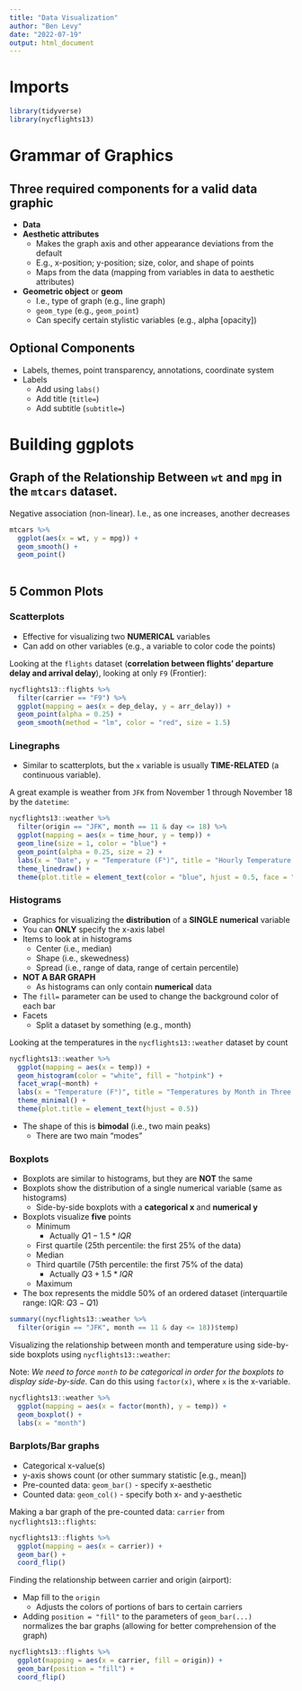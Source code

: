 ```yaml
---
title: "Data Visualization"
author: "Ben Levy"
date: "2022-07-19"
output: html_document
---
```


# Imports

```r
library(tidyverse)
library(nycflights13)
```

# Grammar of Graphics

## Three required components for a **valid** data graphic

-   **Data**
-   **Aesthetic attributes**
    -   Makes the graph axis and other appearance deviations from the default
    -   E.g., x-position; y-position; size, color, and shape of points
    -   Maps from the data (mapping from variables in data to aesthetic attributes)
-   **Geometric object** or **geom**
    -   I.e., type of graph (e.g., line graph)
    -   `geom_type` (e.g., `geom_point`)
    -   Can specify certain stylistic variables (e.g., alpha [opacity])

## Optional Components

-   Labels, themes, point transparency, annotations, coordinate system
-   Labels
    -   Add using `labs()`
    -   Add title (`title=`)
    -   Add subtitle (`subtitle=`)

# Building ggplots

## Graph of the Relationship Between `wt` and `mpg` in the `mtcars` dataset.

Negative association (non-linear). I.e., as one increases, another decreases

```r
mtcars %>% 
  ggplot(aes(x = wt, y = mpg)) + 
  geom_smooth() + 
  geom_point()
  
```

## 5 Common Plots

### Scatterplots

-   Effective for visualizing two **NUMERICAL** variables
-   Can add on other variables (e.g., a variable to color code the points)

Looking at the `flights` dataset (**correlation between flights' departure delay and arrival delay**), looking at only `F9` (Frontier):

```r
nycflights13::flights %>%
  filter(carrier == "F9") %>%
  ggplot(mapping = aes(x = dep_delay, y = arr_delay)) +
  geom_point(alpha = 0.25) +
  geom_smooth(method = "lm", color = "red", size = 1.5)
```

### Linegraphs

-   Similar to scatterplots, but the `x` variable is usually **TIME-RELATED** (a continuous variable).

A great example is weather from `JFK` from November 1 through November 18 by the `datetime`:

```r
nycflights13::weather %>%
  filter(origin == "JFK", month == 11 & day <= 18) %>%
  ggplot(mapping = aes(x = time_hour, y = temp)) +
  geom_line(size = 1, color = "blue") +
  geom_point(alpha = 0.25, size = 2) +
  labs(x = "Date", y = "Temperature (F°)", title = "Hourly Temperature Recordings from JFK Airport", subtitle = "November 1-18 in 2013") +
  theme_linedraw() +
  theme(plot.title = element_text(color = "blue", hjust = 0.5, face = "bold"), plot.subtitle = element_text(hjust = 0.5))
```

### Histograms

-   Graphics for visualizing the **distribution** of a **SINGLE** **numerical** variable
-   You can **ONLY** specify the x-axis label
-   Items to look at in histograms
    -   Center (i.e., median)
    -   Shape (i.e., skewedness)
    -   Spread (i.e., range of data, range of certain percentile)
- **NOT A BAR GRAPH**
  - As histograms can only contain **numerical** data
- The `fill=` parameter can be used to change the background color of each bar
- Facets
  - Split a dataset by something (e.g., month)

Looking at the temperatures in the `nycflights13::weather` dataset by count

```r
nycflights13::weather %>%
  ggplot(mapping = aes(x = temp)) +
  geom_histogram(color = "white", fill = "hotpink") +
  facet_wrap(~month) +
  labs(x = "Temperature (F°)", title = "Temperatures by Month in Three Main Airports in NYC") +
  theme_minimal() +
  theme(plot.title = element_text(hjust = 0.5))
```

-   The shape of this is **bimodal** (i.e., two main peaks)
    -   There are two main "modes"

### Boxplots

- Boxplots are similar to histograms, but they are **NOT** the same
- Boxplots show the distribution of a single numerical variable (same as histograms)
  - Side-by-side boxplots with a **categorical x** and **numerical y**
- Boxplots visualize **five** points
  - Minimum
    - Actually $Q1-1.5*IQR$
  - First quartile (25th percentile: the first 25% of the data)
  - Median
  - Third quartile (75th percentile: the first 75% of the data)
    - Actually $Q3+1.5*IQR$
  - Maximum
- The box represents the middle 50% of an ordered dataset (interquartile range: IQR: $Q3-Q1$)

```r
summary((nycflights13::weather %>%
  filter(origin == "JFK", month == 11 & day <= 18))$temp)
```

Visualizing the relationship between month and temperature using side-by-side boxplots using `nycflights13::weather`:

Note: *We need to force `month` to be categorical in order for the boxplots to display side-by-side.* Can do this using `factor(x)`, where `x` is the x-variable.

```r
nycflights13::weather %>%
  ggplot(mapping = aes(x = factor(month), y = temp)) +
  geom_boxplot() +
  labs(x = "month")
```

### Barplots/Bar graphs

- Categorical x-value(s)
- y-axis shows count (or other summary statistic [e.g., mean])
- Pre-counted data: `geom_bar()` - specify x-aesthetic
- Counted data: `geom_col()` - specify both x- and y-aesthetic

Making a bar graph of the pre-counted data: `carrier` from `nycflights13::flights`:

```r
nycflights13::flights %>%
  ggplot(mapping = aes(x = carrier)) +
  geom_bar() +
  coord_flip()
```

Finding the relationship between carrier and origin (airport):

- Map fill to the `origin`
  - Adjusts the colors of portions of bars to certain carriers
- Adding `position = "fill"` to the parameters of `geom_bar(...)` normalizes the bar graphs (allowing for better comprehension of the graph)

```r
nycflights13::flights %>%
  ggplot(mapping = aes(x = carrier, fill = origin)) +
  geom_bar(position = "fill") +
  coord_flip()
```
